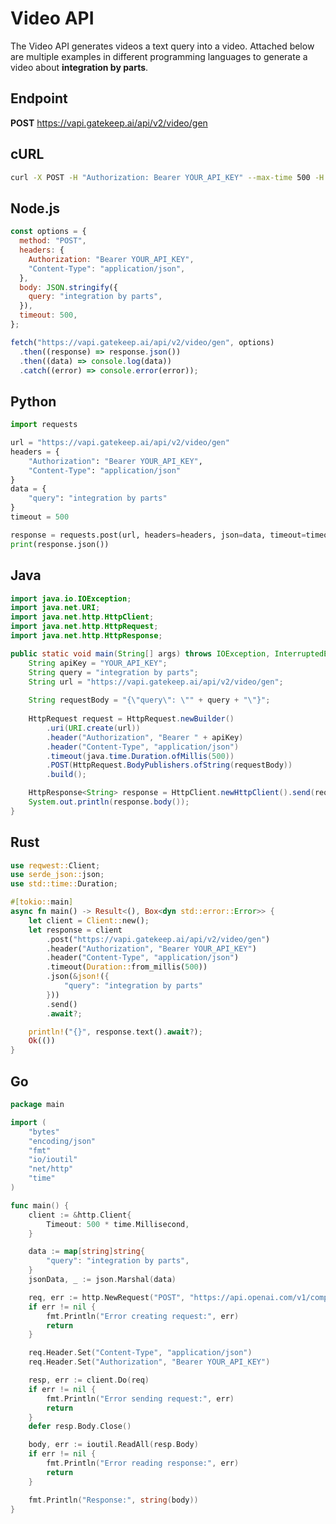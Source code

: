 # Video API

The Video API generates videos a text query into a video. Attached below are multiple examples in different programming languages to generate a video about **integration by parts**.

## Endpoint

**POST** https://vapi.gatekeep.ai/api/v2/video/gen

## cURL

```bash copy
curl -X POST -H "Authorization: Bearer YOUR_API_KEY" --max-time 500 -H "Content-Type: application/json" -d '{"query": "integration by parts"}' https://vapi.gatekeep.ai/api/v2/video/gen
```

## Node.js

```javascript copy
const options = {
  method: "POST",
  headers: {
    Authorization: "Bearer YOUR_API_KEY",
    "Content-Type": "application/json",
  },
  body: JSON.stringify({
    query: "integration by parts",
  }),
  timeout: 500,
};

fetch("https://vapi.gatekeep.ai/api/v2/video/gen", options)
  .then((response) => response.json())
  .then((data) => console.log(data))
  .catch((error) => console.error(error));
```

## Python

```python copy
import requests

url = "https://vapi.gatekeep.ai/api/v2/video/gen"
headers = {
    "Authorization": "Bearer YOUR_API_KEY",
    "Content-Type": "application/json"
}
data = {
    "query": "integration by parts"
}
timeout = 500

response = requests.post(url, headers=headers, json=data, timeout=timeout)
print(response.json())
```

## Java

```java copy
import java.io.IOException;
import java.net.URI;
import java.net.http.HttpClient;
import java.net.http.HttpRequest;
import java.net.http.HttpResponse;

public static void main(String[] args) throws IOException, InterruptedException {
    String apiKey = "YOUR_API_KEY";
    String query = "integration by parts";
    String url = "https://vapi.gatekeep.ai/api/v2/video/gen";
    
    String requestBody = "{\"query\": \"" + query + "\"}";
    
    HttpRequest request = HttpRequest.newBuilder()
        .uri(URI.create(url))
        .header("Authorization", "Bearer " + apiKey)
        .header("Content-Type", "application/json")
        .timeout(java.time.Duration.ofMillis(500))
        .POST(HttpRequest.BodyPublishers.ofString(requestBody))
        .build();

    HttpResponse<String> response = HttpClient.newHttpClient().send(request, HttpResponse.BodyHandlers.ofString());
    System.out.println(response.body());
}
```

## Rust

```rust copy
use reqwest::Client;
use serde_json::json;
use std::time::Duration;

#[tokio::main]
async fn main() -> Result<(), Box<dyn std::error::Error>> {
    let client = Client::new();
    let response = client
        .post("https://vapi.gatekeep.ai/api/v2/video/gen")
        .header("Authorization", "Bearer YOUR_API_KEY")
        .header("Content-Type", "application/json")
        .timeout(Duration::from_millis(500))
        .json(&json!({
            "query": "integration by parts"
        }))
        .send()
        .await?;

    println!("{}", response.text().await?);
    Ok(())
}
```

## Go

```go copy
package main

import (
    "bytes"
    "encoding/json"
    "fmt"
    "io/ioutil"
    "net/http"
    "time"
)

func main() {
    client := &http.Client{
        Timeout: 500 * time.Millisecond,
    }

    data := map[string]string{
        "query": "integration by parts",
    }
    jsonData, _ := json.Marshal(data)

    req, err := http.NewRequest("POST", "https://api.openai.com/v1/completions", bytes.NewBuffer(jsonData))
    if err != nil {
        fmt.Println("Error creating request:", err)
        return
    }

    req.Header.Set("Content-Type", "application/json")
    req.Header.Set("Authorization", "Bearer YOUR_API_KEY")

    resp, err := client.Do(req)
    if err != nil {
        fmt.Println("Error sending request:", err)
        return
    }
    defer resp.Body.Close()

    body, err := ioutil.ReadAll(resp.Body)
    if err != nil {
        fmt.Println("Error reading response:", err)
        return
    }

    fmt.Println("Response:", string(body))
}

```
